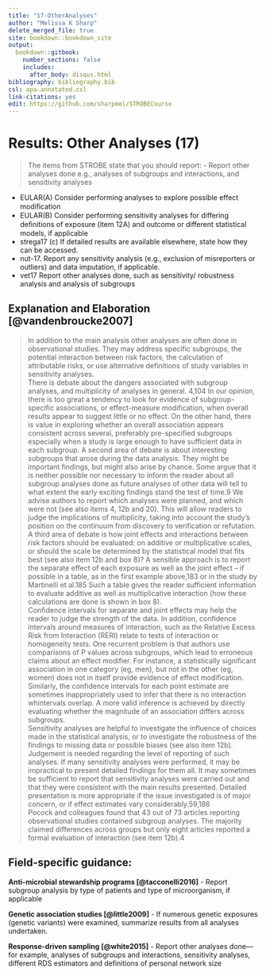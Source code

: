 ---
title: "17-OtherAnalyses"
author: "Melissa K Sharp"
delete_merged_file: true
site: bookdown::bookdown_site
output:
  bookdown::gitbook:
    number_sections: false 
    includes: 
      after_body: disqus.html
bibliography: bibliography.bib
csl: apa-annotated.csl
link-citations: yes
edit: https://github.com/sharpmel/STROBECourse
---

# Results: Other Analyses (17)
> The items from STROBE state that you should report: 
-	Report other analyses done e.g., analyses of subgroups and interactions, and sensitivity analyses

-	EULAR(A) Consider performing analyses to explore possible effect modiﬁcation
-	EULAR(B) Consider performing sensitivity analyses for differing deﬁnitions of exposure (item 12A) and outcome or different statistical models, if applicable
-	strega17 (c) If detailed results are available elsewhere, state how they can be accessed.
-	nut-17. Report any sensitivity analysis (e.g., exclusion of misreporters or outliers) and data imputation, if applicable.
-	vet17 Report other analyses done, such as sensitivity/ robustness analysis and analysis of subgroups

## Explanation and Elaboration [@vandenbroucke2007]
> In addition to the main analysis other analyses are often done in observational studies. They may address specific subgroups, the potential interaction between risk factors, the calculation of attributable risks, or use alternative definitions of study variables in sensitivity analyses.
</br>
There is debate about the dangers associated with subgroup analyses, and multiplicity of analyses in general. 4,104 In our opinion, there is too great a tendency to look for evidence of subgroup-specific associations, or effect-measure modification, when overall results appear to suggest little or no effect. On the other hand, there is value in exploring 
whether an overall association appears consistent across several, preferably pre-specified subgroups especially when a 
study is large enough to have sufficient data in each subgroup. A second area of debate is about interesting subgroups that arose during the data analysis. They might be important findings, but might also arise by chance. Some argue that it is neither possible nor necessary to inform the reader about all subgroup analyses done as future analyses of other data will tell to what extent the early exciting findings stand the test of time.9 We advise authors to report which analyses were planned, and which were not (see also items 4, 12b and 20). This will allow readers to judge the implications of multiplicity, taking into account the study’s position on the continuum from discovery to verification or refutation.
</br>
A third area of debate is how joint effects and interactions between risk factors should be evaluated: on additive or 
multiplicative scales, or should the scale be determined by the statistical model that fits best (see also item 12b and box 8)? A sensible approach is to report the separate effect of each exposure as well as the joint effect – if possible in a table, as in the first example above,183 or in the study by Martinelli et al.185 Such a table gives the reader sufficient information to evaluate additive as well as multiplicative interaction (how these calculations are done is shown in box 8). </br>
Confidence intervals for separate and joint effects may help the reader to judge the strength of the data. In addition, confidence intervals around measures of interaction, such as the Relative Excess Risk from Interaction (RERI) relate to tests of interaction or homogeneity tests. One recurrent problem is that authors use comparisons of P values across subgroups, which lead to erroneous claims about an effect modifier. For instance, a statistically significant association in one category (eg, men), but not in the other (eg, women) does not in itself provide evidence of effect modification. Similarly, the confidence intervals for each point estimate are sometimes inappropriately used to infer that there is no interaction whintervals overlap. A more valid inference is achieved by directly evaluating whether the magnitude of an association differs across subgroups.
</br>
Sensitivity analyses are helpful to investigate the influence of choices made in the statistical analysis, or to investigate the robustness of the findings to missing data or possible biases (see also item 12b). Judgement is needed regarding the level of reporting of such analyses. If many sensitivity analyses were performed, it may be impractical to present detailed findings for them all. It may sometimes be sufficient to report that sensitivity analyses were carried out and that they were consistent with the main results presented. Detailed presentation is more appropriate if the issue investigated is of major concern, or if effect estimates vary considerably.59,186
</br>
Pocock and colleagues found that 43 out of 73 articles reporting observational studies contained subgroup analyses. The majority claimed differences across groups but only eight articles reported a formal evaluation of interaction (see item 12b).4

<h2> Field-specific guidance:</h2>
**Anti-microbial stewardship programs [@tacconelli2016]**
- Report subgroup analysis by type of patients and type of microorganism, if applicable </br>

**Genetic association studies [@little2009]**
- If numerous genetic exposures (genetic variants) were examined, summarize results from all analyses undertaken. </br>

**Response-driven sampling [@white2015]**
- Report other analyses done—for example, analyses of subgroups and interactions, sensitivity analyses, different RDS estimators and definitions of personal network size </br>
